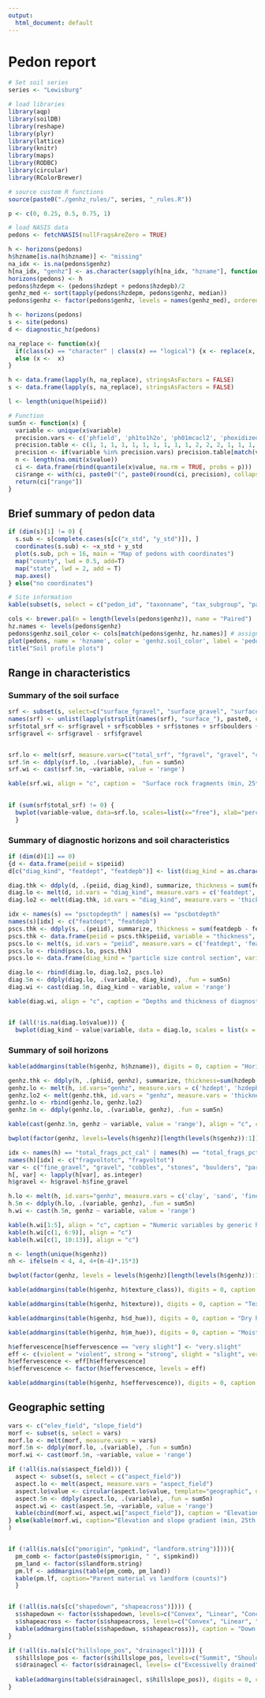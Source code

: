---
output:
  html_document: default
---
# Pedon report
```{r enter soil series name}
# Set soil series
series <- "Lewisburg"
```


```{r load packages, include=FALSE}
# load libraries
library(aqp)
library(soilDB)
library(reshape)
library(plyr)
library(lattice)
library(knitr)
library(maps)
library(RODBC)
library(circular)
library(RColorBrewer)
```


```{r fetch and format, load-data, echo=FALSE, warning=FALSE}
# source custom R functions
source(paste0("./genhz_rules/", series, "_rules.R"))

p <- c(0, 0.25, 0.5, 0.75, 1)

# load NASIS data
pedons <- fetchNASIS(nullFragsAreZero = TRUE)

h <- horizons(pedons)
h$hzname[is.na(h$hzname)] <- "missing"
na_idx <- is.na(pedons$genhz)
h[na_idx, "genhz"] <- as.character(sapply(h[na_idx, "hzname"], function(x) generalize.hz(x, ghr$n, ghr$p)))
horizons(pedons) <- h
pedons$hzdepm <- (pedons$hzdept + pedons$hzdepb)/2
genhz_med <- sort(tapply(pedons$hzdepm, pedons$genhz, median))
pedons$genhz <- factor(pedons$genhz, levels = names(genhz_med), ordered = TRUE)                                                                                                       

h <- horizons(pedons)
s <- site(pedons)
d <- diagnostic_hz(pedons)

na_replace <- function(x){
  if(class(x) == "character" | class(x) == "logical") {x <- replace(x, is.na(x) | x == "NA", "missing")} 
  else (x <-  x)
}

h <- data.frame(lapply(h, na_replace), stringsAsFactors = FALSE)
s <- data.frame(lapply(s, na_replace), stringsAsFactors = FALSE)

l <- length(unique(h$peiid))

# Function
sum5n <- function(x) {
  variable <- unique(x$variable)
  precision.vars <- c('phfield', 'ph1to1h2o', 'ph01mcacl2', 'phoxidized', 'ph2osoluble', 'ecec', 'cec7', 'cecsumcations', 'sumbases', 'extracid', 'dbthirdbar', 'dbovendry', 'wthirdbarclod', 'wfifteenbar', 'wretentiondiffws', 'wfifteenbartoclay', 'cec7Clay')
  precision.table <- c(1, 1, 1, 1, 1, 1, 1, 1, 1, 1, 2, 2, 2, 1, 1, 1, 1, 2)
  precision <- if(variable %in% precision.vars) precision.table[match(variable, precision.vars)] else 0
  n <- length(na.omit(x$value))
  ci <- data.frame(rbind(quantile(x$value, na.rm = TRUE, probs = p)))
  ci$range <- with(ci, paste0("(", paste0(round(ci, precision), collapse=", "), ")", "(", n, ")")) # add 'range' column for pretty-printing
  return(ci["range"])
}
```


## Brief summary of pedon data

```{r Map of pedons and locations, echo=FALSE, results='asis'}
if (dim(s)[1] != 0) {
  s.sub <- s[complete.cases(s[c("x_std", "y_std")]), ]
  coordinates(s.sub) <- ~x_std + y_std
  plot(s.sub, pch = 16, main = "Map of pedons with coordinates")
  map("county", lwd = 0.5, add=T)
  map("state", lwd = 2, add = T)
  map.axes()
} else("no coordinates")
```


```{r format site data, results='asis', echo=FALSE}
# Site information
kable(subset(s, select = c("pedon_id", "taxonname", "tax_subgroup", "part_size_class", "pedon_type", "describer")), caption = "Summary of data in the selected set")
```


```{r, echo=FALSE}
cols <- brewer.pal(n = length(levels(pedons$genhz)), name = "Paired") 
hz.names <- levels(pedons$genhz)
pedons$genhz.soil_color <- cols[match(pedons$genhz, hz.names)] # assign a color to each generalized horizon label
plot(pedons, name = 'hzname', color = 'genhz.soil_color', label = 'pedon_id') # plot generalized horizons via color and add a legend
title("Soil profile plots")
```


## Range in characteristics

### Summary of the soil surface

```{r surface rock fragments, echo=FALSE, results='asis'}

srf <- subset(s, select=c("surface_fgravel", "surface_gravel", "surface_cobbles", "surface_stones", "surface_boulders", "surface_flagstones", "surface_channers"))
names(srf) <- unlist(lapply(strsplit(names(srf), "surface_"), paste0, collapse = ""))
srf$total_srf <- srf$gravel + srf$cobbles + srf$stones + srf$boulders + srf$flagstones + srf$channers
srf$gravel <- srf$gravel - srf$fgravel


srf.lo <- melt(srf, measure.vars=c("total_srf", "fgravel", "gravel", "cobbles", "stones", "boulders", "channers", "flagstones"))
srf.5n <- ddply(srf.lo, .(variable), .fun = sum5n)
srf.wi <- cast(srf.5n, ~variable, value = 'range')

kable(srf.wi, align = "c", caption =  "Surface rock fragments (min, 25th, median, 75th, max)(n)")
 

if (sum(srf$total_srf) != 0) {
  bwplot(variable~value, data=srf.lo, scales=list(x="free"), xlab="percent", main = "Boxplot of surface rock fragments") 
  }         
```


### Summary of diagnostic horizons and soil characteristics

```{r diagnostics, echo=FALSE, results='asis'}
if (dim(d)[1] == 0)
{d <- data.frame(peiid = s$peiid)
d[c("diag_kind", "featdept", "featdepb")] <- list(diag_kind = as.character("missing"), featdept=as.integer(NA), featdepb = as.integer(NA))}

diag.thk <- ddply(d, .(peiid, diag_kind), summarize, thickness = sum(featdepb - featdept))
diag.lo <- melt(d, id.vars = "diag_kind", measure.vars = c('featdept', 'featdepb'))
diag.lo2 <- melt(diag.thk, id.vars = "diag_kind", measure.vars = 'thickness')

idx <- names(s) == "psctopdepth" | names(s) == "pscbotdepth"
names(s)[idx] <- c("featdept", "featdepb")
pscs.thk <- ddply(s, .(peiid), summarize, thickness = sum(featdepb - featdept))
pscs.thk <- data.frame(peiid = pscs.thk$peiid, variable = "thickness", value = pscs.thk$thickness)
pscs.lo <- melt(s, id.vars = "peiid", measure.vars = c('featdept', 'featdepb'))
pscs.lo <- rbind(pscs.lo, pscs.thk)
pscs.lo <- data.frame(diag_kind = "particle size control section", variable = pscs.lo$variable, value = pscs.lo$value)

diag.lo <- rbind(diag.lo, diag.lo2, pscs.lo)
diag.5n <- ddply(diag.lo, .(variable, diag_kind), .fun = sum5n)
diag.wi <- cast(diag.5n, diag_kind ~ variable, value = 'range')

kable(diag.wi, align = "c", caption = "Depths and thickness of diagnostic horizons and features(min, 25th, median, 75th, max)(n)")


if (all(!is.na(diag.lo$value))) {
  bwplot(diag_kind ~ value|variable, data = diag.lo, scales = list(x = "free"), xlab = "cm", main = "Boxplot of diagnostic horizons and features depth")}
```


### Summary of soil horizons

```{r hzname vs genhz, echo=FALSE, results='asis'}
kable(addmargins(table(h$genhz, h$hzname)), digits = 0, caption = "Horizon designations vs generic horizon designations (counts)") 

genhz.thk <- ddply(h, .(phiid, genhz), summarize, thickness=sum(hzdepb-hzdept))
genhz.lo <- melt(h, id.vars="genhz", measure.vars = c('hzdept', 'hzdepb'))
genhz.lo2 <- melt(genhz.thk, id.vars = "genhz", measure.vars = 'thickness')
genhz.lo <- rbind(genhz.lo, genhz.lo2)
genhz.5n <- ddply(genhz.lo, .(variable, genhz), .fun = sum5n)

kable(cast(genhz.5n, genhz ~ variable, value = 'range'), align = "c", caption = "Depths and thickness of generic horizons (min, 25th, median, 75th, max)(n)")

bwplot(factor(genhz, levels=levels(h$genhz)[length(levels(h$genhz)):1]) ~ value|variable, data = genhz.lo, scales = list(x = "free"), xlab = "cm", horizontal = TRUE, main = "Boxplot of generic horizon depths and thickness")          
```

```{r genhz numeric variables, echo=FALSE, results='asis'}
idx <- names(h) == "total_frags_pct_cal" | names(h) == "total_frags_pct"
names(h)[idx] <- c("fragvoltotc", "fragvoltot")
var <- c("fine_gravel", "gravel", "cobbles", "stones", "boulders", "paragravel", "paracobbles", "channers", "flagstones")
h[, var] <- lapply(h[var], as.integer)
h$gravel <- h$gravel-h$fine_gravel

h.lo <- melt(h, id.vars="genhz", measure.vars = c('clay', 'sand', 'fine_gravel', 'gravel', 'cobbles', 'stones', 'fragvoltot', 'phfield', 'd_value', 'd_chroma', 'm_value', 'm_chroma'))
h.5n <- ddply(h.lo, .(variable, genhz), .fun = sum5n)
h.wi <- cast(h.5n, genhz ~ variable, value = 'range')

kable(h.wi[1:5], align = "c", caption = "Numeric variables by generic horizon (min, 25th, median, 75th, max)(n)")
kable(h.wi[c(1, 6:9)], align = "c")
kable(h.wi[c(1, 10:13)], align = "c")

n <- length(unique(h$genhz))
nh <- ifelse(n < 4, 4, 4+(n-4)*.15*3)

bwplot(factor(genhz, levels = levels(h$genhz)[length(levels(h$genhz)):1]) ~ value|variable, data = h.lo, scales = list(x="free"), main = "Box plots of numeric variables by generic horizon")          
```
</p>

```{r, echo=FALSE, results='asis'}
kable(addmargins(table(h$genhz, h$texture_class)), digits = 0, caption = "Texture by generic horizon (counts)")

kable(addmargins(table(h$genhz, h$texture)), digits = 0, caption = "Tex Mod & Class by generic horizon (counts)")
```


```{r, echo=FALSE, results='asis'}
kable(addmargins(table(h$genhz, h$d_hue)), digits = 0, caption = "Dry hue by generic horizon (counts)")

kable(addmargins(table(h$genhz, h$m_hue)), digits = 0, caption = "Moist hue by generic horizon (counts)")
```


```{r, echo=FALSE, results='asis'}
h$effervescence[h$effervescence == "very slight"] <- "very.slight"
eff <- c(violent = "violent", strong = "strong", slight = "slight", very.slight = "very slight", none = "none", missing = "missing")
h$effervescence <- eff[h$effervescence]
h$effervescence <- factor(h$effervescence, levels = eff)

kable(addmargins(table(h$genhz, h$effervescence)), digits = 0, caption = "Effervescence by generic horizon (counts)")
```


## Geographic setting

```{r, echo=FALSE, results='asis'}
vars <- c("elev_field", "slope_field")
morf <- subset(s, select = vars)
morf.lo <- melt(morf, measure.vars = vars)
morf.5n <- ddply(morf.lo, .(variable), .fun = sum5n)
morf.wi <- cast(morf.5n, ~variable, value = 'range')

if (!all(is.na(s$aspect_field))) {
  aspect <- subset(s, select = c("aspect_field"))
  aspect.lo <- melt(aspect, measure.vars = "aspect_field")
  aspect.lo$value <- circular(aspect.lo$value, template="geographic", units="degrees", modulo="2pi")
  aspect.5n <- ddply(aspect.lo, .(variable), .fun = sum5n)
  aspect.wi <- cast(aspect.5n, ~variable, value = 'range')
  kable(cbind(morf.wi, aspect.wi["aspect_field"]), caption = "Elevation, slope gradient and aspect (min, 25th, median, 75th, max)(n)")
} else(kable(morf.wi, caption="Elevation and slope gradient (min, 25th, median, 75th, max)(n)")
)         


if (!all(is.na(s[c("pmorigin", "pmkind", "landform.string")]))){
  pm_comb <- factor(paste0(s$pmorigin, " ", s$pmkind))
  pm_land <- factor(s$landform.string)
  pm.lf <- addmargins(table(pm_comb, pm_land))
  kable(pm.lf, caption="Parent material vs landform (counts)")
  }


if (!all(is.na(s[c("shapedown", "shapeacross")]))) {
  s$shapedown <- factor(s$shapedown, levels=c("Convex", "Linear", "Concave", "missing"))
  s$shapeacross <- factor(s$shapeacross, levels=c("Convex", "Linear", "Concave", "missing"))
  kable(addmargins(table(s$shapedown, s$shapeacross)), caption = "Down slope (y-axis) vs across slope (x-axis) (counts)")
} 

if (!all(is.na(s[c("hillslope_pos", "drainagecl")]))) {
  s$hillslope_pos <- factor(s$hillslope_pos, levels=c("Summit", "Shoulder", "Backslope", "Footslope", "Toeslope", "missing"))
  s$drainagecl <- factor(s$drainagecl, levels= c("Excessivelly drained", "Well drained", "Somewhat excessively well drained", "Moderately well drained", "Somewhat poorly drained", "Poorly drained", "Very poorly drained", "Subaqueous drainage", "missing"))
  
  kable(addmargins(table(s$drainagecl, s$hillslope_pos)), digits = 0, caption = "Drainage class vs hillslope position (counts)")
}
```
